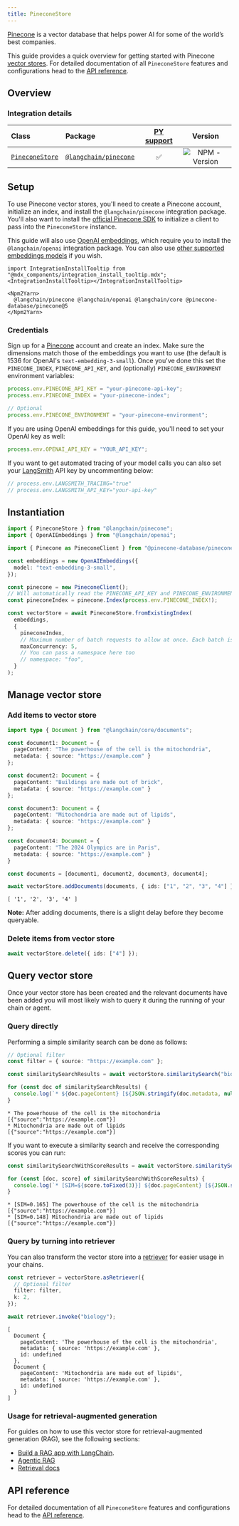 ```yaml
---
title: PineconeStore
---
```


[Pinecone](https://www.pinecone.io/) is a vector database that helps power AI for some of the world’s best companies.

This guide provides a quick overview for getting started with Pinecone [vector stores](/oss/integrations/vectorstores). For detailed documentation of all `PineconeStore` features and configurations head to the [API reference](https://api.js.langchain.com/classes/langchain_pinecone.PineconeStore.html).

## Overview

### Integration details

| Class | Package | [PY support](https://python.langchain.com/docs/integrations/vectorstores/pinecone/) | Version |
| :--- | :--- | :---: | :---: |
| [`PineconeStore`](https://api.js.langchain.com/classes/langchain_pinecone.PineconeStore.html) | [`@langchain/pinecone`](https://npmjs.com/@langchain/pinecone) | ✅ |  ![NPM - Version](https://img.shields.io/npm/v/@langchain/pinecone?style=flat-square&label=%20&) |

## Setup

To use Pinecone vector stores, you'll need to create a Pinecone account, initialize an index, and install the `@langchain/pinecone` integration package. You'll also want to install the [official Pinecone SDK](https://www.npmjs.com/package/@pinecone-database/pinecone) to initialize a client to pass into the `PineconeStore` instance.

This guide will also use [OpenAI embeddings](/oss/integrations/text_embedding/openai), which require you to install the `@langchain/openai` integration package. You can also use [other supported embeddings models](/oss/integrations/text_embedding) if you wish.

```{=mdx}
import IntegrationInstallTooltip from "@mdx_components/integration_install_tooltip.mdx";
<IntegrationInstallTooltip></IntegrationInstallTooltip>

<Npm2Yarn>
  @langchain/pinecone @langchain/openai @langchain/core @pinecone-database/pinecone@5
</Npm2Yarn>
```

### Credentials

Sign up for a [Pinecone](https://www.pinecone.io/) account and create an index. Make sure the dimensions match those of the embeddings you want to use (the default is 1536 for OpenAI's `text-embedding-3-small`). Once you've done this set the `PINECONE_INDEX`, `PINECONE_API_KEY`, and (optionally) `PINECONE_ENVIRONMENT` environment variables:

```typescript
process.env.PINECONE_API_KEY = "your-pinecone-api-key";
process.env.PINECONE_INDEX = "your-pinecone-index";

// Optional
process.env.PINECONE_ENVIRONMENT = "your-pinecone-environment";
```

If you are using OpenAI embeddings for this guide, you'll need to set your OpenAI key as well:

```typescript
process.env.OPENAI_API_KEY = "YOUR_API_KEY";
```

If you want to get automated tracing of your model calls you can also set your [LangSmith](https://docs.smith.langchain.com/) API key by uncommenting below:

```typescript
// process.env.LANGSMITH_TRACING="true"
// process.env.LANGSMITH_API_KEY="your-api-key"
```

## Instantiation

```typescript
import { PineconeStore } from "@langchain/pinecone";
import { OpenAIEmbeddings } from "@langchain/openai";

import { Pinecone as PineconeClient } from "@pinecone-database/pinecone";

const embeddings = new OpenAIEmbeddings({
  model: "text-embedding-3-small",
});

const pinecone = new PineconeClient();
// Will automatically read the PINECONE_API_KEY and PINECONE_ENVIRONMENT env vars
const pineconeIndex = pinecone.Index(process.env.PINECONE_INDEX!);

const vectorStore = await PineconeStore.fromExistingIndex(
  embeddings,
  {
    pineconeIndex,
    // Maximum number of batch requests to allow at once. Each batch is 1000 vectors.
    maxConcurrency: 5,
    // You can pass a namespace here too
    // namespace: "foo",
  }
);
```

## Manage vector store

### Add items to vector store

```typescript
import type { Document } from "@langchain/core/documents";

const document1: Document = {
  pageContent: "The powerhouse of the cell is the mitochondria",
  metadata: { source: "https://example.com" }
};

const document2: Document = {
  pageContent: "Buildings are made out of brick",
  metadata: { source: "https://example.com" }
};

const document3: Document = {
  pageContent: "Mitochondria are made out of lipids",
  metadata: { source: "https://example.com" }
};

const document4: Document = {
  pageContent: "The 2024 Olympics are in Paris",
  metadata: { source: "https://example.com" }
}

const documents = [document1, document2, document3, document4];

await vectorStore.addDocuments(documents, { ids: ["1", "2", "3", "4"] });
```

```output
[ '1', '2', '3', '4' ]
```

**Note:** After adding documents, there is a slight delay before they become queryable.

### Delete items from vector store

```typescript
await vectorStore.delete({ ids: ["4"] });
```

## Query vector store

Once your vector store has been created and the relevant documents have been added you will most likely wish to query it during the running of your chain or agent.

### Query directly

Performing a simple similarity search can be done as follows:

```typescript
// Optional filter
const filter = { source: "https://example.com" };

const similaritySearchResults = await vectorStore.similaritySearch("biology", 2, filter);

for (const doc of similaritySearchResults) {
  console.log(`* ${doc.pageContent} [${JSON.stringify(doc.metadata, null)}]`);
}
```

```output
* The powerhouse of the cell is the mitochondria [{"source":"https://example.com"}]
* Mitochondria are made out of lipids [{"source":"https://example.com"}]
```

If you want to execute a similarity search and receive the corresponding scores you can run:

```typescript
const similaritySearchWithScoreResults = await vectorStore.similaritySearchWithScore("biology", 2, filter)

for (const [doc, score] of similaritySearchWithScoreResults) {
  console.log(`* [SIM=${score.toFixed(3)}] ${doc.pageContent} [${JSON.stringify(doc.metadata)}]`);
}
```

```output
* [SIM=0.165] The powerhouse of the cell is the mitochondria [{"source":"https://example.com"}]
* [SIM=0.148] Mitochondria are made out of lipids [{"source":"https://example.com"}]
```

### Query by turning into retriever

You can also transform the vector store into a [retriever](/oss/langchain/retrieval) for easier usage in your chains.

```typescript
const retriever = vectorStore.asRetriever({
  // Optional filter
  filter: filter,
  k: 2,
});

await retriever.invoke("biology");
```

```output
[
  Document {
    pageContent: 'The powerhouse of the cell is the mitochondria',
    metadata: { source: 'https://example.com' },
    id: undefined
  },
  Document {
    pageContent: 'Mitochondria are made out of lipids',
    metadata: { source: 'https://example.com' },
    id: undefined
  }
]
```

### Usage for retrieval-augmented generation

For guides on how to use this vector store for retrieval-augmented generation (RAG), see the following sections:

- [Build a RAG app with LangChain](/oss/langchain/rag).
- [Agentic RAG](/oss/langgraph/agentic-rag)
- [Retrieval docs](/oss/langchain/retrieval)

## API reference

For detailed documentation of all `PineconeStore` features and configurations head to the [API reference](https://api.js.langchain.com/classes/langchain_pinecone.PineconeStore.html).
